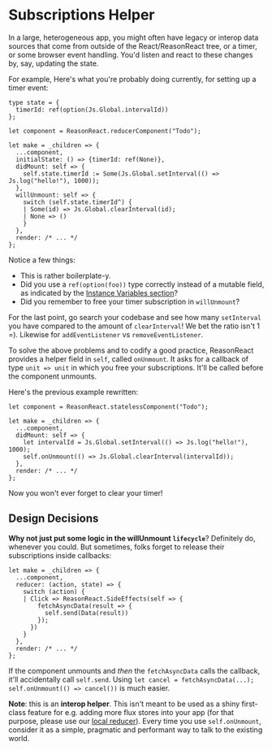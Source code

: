 
# Subscriptions Helper

In a large, heterogeneous app, you might often have legacy or interop data sources that come from outside of the React/ReasonReact tree, or a timer, or some browser event handling. You'd listen and react to these changes by, say, updating the state.

For example, Here's what you're probably doing currently, for setting up a timer event:

```reason
type state = {
  timerId: ref(option(Js.Global.intervalId))
};

let component = ReasonReact.reducerComponent("Todo");

let make = _children => {
  ...component,
  initialState: () => {timerId: ref(None)},
  didMount: self => {
    self.state.timerId := Some(Js.Global.setInterval(() => Js.log("hello!"), 1000));
  },
  willUnmount: self => {
    switch (self.state.timerId^) {
    | Some(id) => Js.Global.clearInterval(id);
    | None => ()
    }
  },
  render: /* ... */
};
```

Notice a few things:

- This is rather boilerplate-y.
- Did you use a `ref(option(foo))` type correctly instead of a mutable field, as indicated by the [Instance Variables section](instance-variables.md)?
- Did you remember to free your timer subscription in `willUnmount`?

For the last point, go search your codebase and see how many `setInterval` you have compared to the amount of `clearInterval`! We bet the ratio isn't 1 =). Likewise for `addEventListener` vs `removeEventListener`.

To solve the above problems and to codify a good practice, ReasonReact provides a helper field in `self`, called `onUnmount`. It asks for a callback of type `unit => unit` in which you free your subscriptions. It'll be called before the component unmounts.

Here's the previous example rewritten:

```reason
let component = ReasonReact.statelessComponent("Todo");

let make = _children => {
  ...component,
  didMount: self => {
    let intervalId = Js.Global.setInterval(() => Js.log("hello!"), 1000);
    self.onUnmount(() => Js.Global.clearInterval(intervalId));
  },
  render: /* ... */
};
```

Now you won't ever forget to clear your timer!

## Design Decisions

**Why not just put some logic in the willUnmount `lifecycle`**? Definitely do, whenever you could. But sometimes, folks forget to release their subscriptions inside callbacks:

```reason
let make = _children => {
  ...component,
  reducer: (action, state) => {
    switch (action) {
    | Click => ReasonReact.SideEffects(self => {
        fetchAsyncData(result => {
          self.send(Data(result))
        });
      })
    }
  },
  render: /* ... */
};
```

If the component unmounts and _then_ the `fetchAsyncData` calls the callback, it'll accidentally call `self.send`. Using `let cancel = fetchAsyncData(...); self.onUnmount(() => cancel())` is much easier.

**Note**: this is an **interop helper**. This isn't meant to be used as a shiny first-class feature for e.g. adding more flux stores into your app (for that purpose, please use our [local reducer](state-actions-reducer#actions-reducer)). Every time you use `self.onUnmount`, consider it as a simple, pragmatic and performant way to talk to the existing world.
